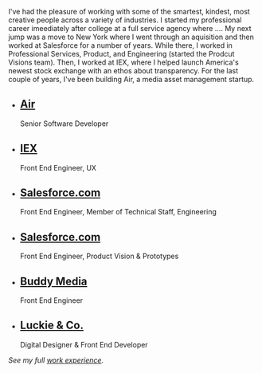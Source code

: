 I've had the pleasure of working with some of the smartest, kindest, most creative people across a variety of industries. I started my professional career imeediately after college at a full service agency where …. My next jump was a move to New York where I went through an aquisition and then worked at Salesforce for a number of years. While there, I worked in Professional Services, Product, and Engineering (started the Prodcut Visions team). Then, I worked at IEX, where I helped launch America's newest stock exchange with an ethos about transparency. For the last couple of years, I've been building Air, a media asset management startup.

- ## [Air](https://www.aircamera.com/)

  Senior Software Developer

- ## [IEX](https://iextrading.com)

  Front End Engineer, UX

- ## [Salesforce.com](https://www.salesforce.com/)

  Front End Engineer, Member of Technical Staff, Engineering

- ## [Salesforce.com](https://www.salesforce.com/)

  Front End Engineer, Product Vision & Prototypes

- ## [Buddy Media](https://www.salesforce.com/)

  Front End Engineer

- ## [Luckie & Co.](https://www.luckie.com/)

  Digital Designer & Front End Developer

_See my full [work experience](https://www.linkedin.com/in/chrisnager)_.
